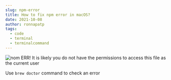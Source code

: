 ```yaml
---
slug: npm-error
title: How to fix npm error in macOS?
date: 2021-10-08
author: ronnapatp
tags:
  - code
  - terminal
  - terminalcommand
---
```


![nom ERR! It is likely you do not have the permissions to access this file as the current user](https://user-images.githubusercontent.com/84321166/136508362-ac367aab-80ed-42a0-a610-14177b9dd9f5.jpeg)

Use `brew doctor` command to check an error

